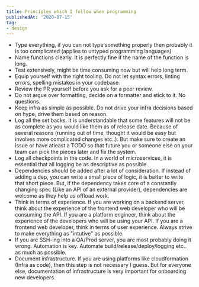 ```yaml
---
title: Principles which I follow when programming
publishedAt: '2020-07-15'
tag:
- design
---
```


- Type everything, if you can not type something properly then probably it is too complicated (applies to untyped
programming languages)
- Name functions clearly. It is perfectly fine if the name of the function is long.
- Test extensively, might be time consuming now but will help long term.
- Equip yourself with the right tooling. Do not let syntax errors, linting errors, spelling mistakes in your codebase.
- Review the PR yourself before you ask for a peer review.
- Do not argue over formatting, decide on a formatter and stick to it. No questions.
- Keep infra as simple as possible. Do not drive your infra decisions based on hype, drive them based on reason.
- Log all the set backs. It is understandable that some features will not be as complete as you would like them as of
release date. Because of several reasons (running out of time, thought it would be easy but involves more
complicated changes etc..). But make sure to create an issue or have atleast a TODO so that future you or someone
else on your team can pick the pieces later and fix the system.
- Log all checkpoints in the code. In a world of microservices, it is essential that all logging be as descriptive as
possible.
- Dependencies should be added after a lot of consideration. If instead of adding a dep, you can write a small piece of
logic, it is better to write that short piece. But, if the dependency takes core of a constantly changing spec (Like
an API of an external provider), dependencies are welcome as they help us offload work.
- Think in terms of experience. If you are working on a backend server, think about the experience of the frontend web
developer who will be consuming the API. If you are a platform engineer, think about the experience of the
developers who will be using your API. If you are a frontend web developer, think in terms of user experience.
Always strive to make everything as "intutive" as possible.
- If you are SSH-ing into a QA/Prod server, you are most probably doing it wrong. Automation is key. Automate
build/release/deploy/logging etc.. as much as possible.
- Document infrastructure. If you are using platforms like cloudformation (Infra as code), then this step is not
necessary I guess. But for everyone else, documentation of infrastructure is very important for onboarding new
developers.